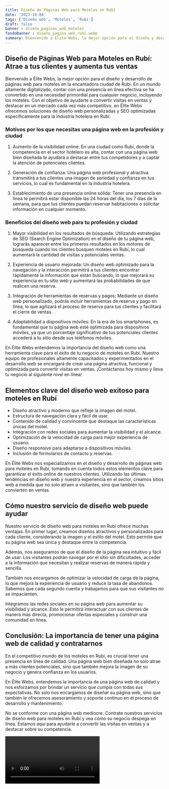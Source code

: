 ```yaml
---
title: Diseño de Páginas Web para Moteles en Rubí
date: '2023-10-04'
tags: ['Diseño web', 'Moteles', 'Rubí']
draft: false
banner : diseño_paginas_web_moteles
fondoBanner : diseño_pagina_web_rubí.webp
summary: Bienvenido a Élite Webs, la mejor opción para el diseño y desarrollo de páginas web para moteles en la encantadora ciudad de Rubí. En un mundo altamente digitalizado, contar con una presencia en línea efectiva se ha convertido en una necesidad primordial para cualquier negocio, incluyendo los moteles. Con el objetivo de ayudarte a convertir visitas en ventas y destacar en un mercado cada vez más competitivo, en Élite Webs ofrecemos soluciones de diseño web personalizadas y SEO optimizadas específicamente para la industria hotelera en Rubí.
---
```


## Diseño de Páginas Web para Moteles en Rubí: Atrae a tus clientes y aumenta tus ventas

Bienvenido a Élite Webs, la mejor opción para el diseño y desarrollo de páginas web para moteles en la encantadora ciudad de Rubí. En un mundo altamente digitalizado, contar con una presencia en línea efectiva se ha convertido en una necesidad primordial para cualquier negocio, incluyendo los moteles. Con el objetivo de ayudarte a convertir visitas en ventas y destacar en un mercado cada vez más competitivo, en Élite Webs ofrecemos soluciones de diseño web personalizadas y SEO optimizadas específicamente para la industria hotelera en Rubí.

### Motivos por los que necesitas una página web en la profesión y ciudad

1. Aumento de la visibilidad online: En una ciudad como Rubí, donde la competencia en el sector hotelero es alta, contar con una página web bien diseñada te ayudará a destacar entre tus competidores y a captar la atención de potenciales clientes.

2. Generación de confianza: Una página web profesional y atractiva transmitirá a tus clientes una imagen de seriedad y confianza en tus servicios, lo cual es fundamental en la industria hotelera.

3. Establecimiento de una presencia online sólida: Tener una presencia en línea te permitirá estar disponible las 24 horas del día, los 7 días de la semana, para que tus clientes puedan reservar habitaciones o solicitar información en cualquier momento.

### Beneficios del diseño web para tu profesión y ciudad

1. Mayor visibilidad en los resultados de búsqueda: Utilizando estrategias de SEO (Search Engine Optimization) en el diseño de tu página web, lograrás aparecer entre los primeros resultados en los motores de búsqueda cuando los clientes busquen moteles en Rubí, lo cual aumentará la cantidad de visitas y potenciales ventas.

2. Experiencia de usuario mejorada: Un diseño web optimizado para la navegación y la interacción permitirá a tus clientes encontrar rápidamente la información que están buscando, lo que mejorará su experiencia en tu sitio web y aumentará las probabilidades de que realicen una reserva.

3. Integración de herramientas de reservas y pagos: Mediante un diseño web personalizado, podrás incluir herramientas de reserva y pago en línea, lo que agilizará el proceso de reserva para tus clientes y facilitará el cierre de ventas.

4. Adaptabilidad a dispositivos móviles: En la era de los smartphones, es fundamental que tu página web esté optimizada para dispositivos móviles, ya que un porcentaje significativo de tus potenciales clientes accederá a tu sitio desde sus teléfonos móviles.

En Élite Webs entendemos la importancia del diseño web como una herramienta clave para el éxito de tu negocio de moteles en Rubí. Nuestro equipo de profesionales altamente capacitados y experimentados en el desarrollo web se encargará de crear una página atractiva, funcional y optimizada para convertir visitas en ventas. ¡Contáctanos hoy mismo y lleva tu negocio al siguiente nivel en línea!

<GifSeo />

<Cta />

## Elementos clave del diseño web exitoso para moteles en Rubí

- Diseño atractivo y moderno que refleje la imagen del motel.
- Estructura de navegación clara y fácil de usar.
- Contenido de calidad y convincente que destaque las características únicas del motel.
- Integración con redes sociales para aumentar la visibilidad y el alcance.
- Optimización de la velocidad de carga para mejor experiencia de usuario.
- Diseño responsive para adaptarse a dispositivos móviles.
- Inclusión de formularios de contacto y reservas.

En Élite Webs nos especializamos en el diseño y desarrollo de páginas web para moteles en Rubí, tomando en cuenta todos estos elementos clave para garantizar el éxito online de nuestros clientes. Utilizando las últimas tendencias en diseño web y nuestra experiencia en el sector, creamos sitios web a medida que no solo atraen a visitantes, sino que también los convierten en ventas.

## Cómo nuestro servicio de diseño web puede ayudar

Nuestro servicio de diseño web para moteles en Rubí ofrece muchas ventajas. En primer lugar, creamos diseños atractivos y personalizados para cada cliente, considerando la imagen y el estilo del motel. Esto permite que su página web sea única y destaque entre la competencia.

Además, nos aseguramos de que el diseño de la página sea intuitivo y fácil de usar. Los visitantes podrán navegar por el sitio sin dificultades, acceder a la información que necesitan y realizar reservas de manera rápida y sencilla.

También nos encargamos de optimizar la velocidad de carga de la página, lo que mejora la experiencia de usuario y reduce la tasa de abandonos. Sabemos que cada segundo cuenta y trabajamos para que sus visitantes no se impacienten.

Integramos las redes sociales en su página web para aumentar su visibilidad y alcance. Esto le permitirá interactuar con sus clientes de manera más directa, promocionar ofertas especiales y construir una comunidad en línea.

## Conclusión: La importancia de tener una página web de calidad y contratarnos

En el competitivo mundo de los moteles en Rubí, es crucial tener una presencia en línea de calidad. Una página web bien diseñada no solo atrae a más clientes potenciales, sino que también mejora la imagen de su negocio y genera confianza en los usuarios.

En Élite Webs, entendemos la importancia de una página web de calidad y nos esforzamos por brindar un servicio que cumpla con todas sus expectativas. No solo nos encargamos de diseñar su página web, sino que también le ofrecemos asesoramiento y soporte continuo en el proceso de desarrollo y mantenimiento.

No se conforme con una página web mediocre. Contrate nuestros servicios de diseño web para moteles en Rubí y vea cómo su negocio despega en línea. Estamos aquí para ayudarle a convertir las visitas en ventas y a destacar sobre su competencia.

<Video />

<CtaBot job='Moteles' city='Rubí'/>

<Gmaps query='Rubí+españa+maps' />